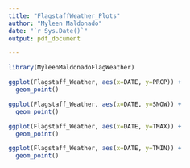 ---
title: "FlagstaffWeather_Plots"
author: "Myleen Maldonado"
date: "`r Sys.Date()`"
output: pdf_document

---

```{r}
library(MyleenMaldonadoFlagWeather)

ggplot(Flagstaff_Weather, aes(x=DATE, y=PRCP)) +
  geom_point()

ggplot(Flagstaff_Weather, aes(x=DATE, y=SNOW)) +
  geom_point()

ggplot(Flagstaff_Weather, aes(x=DATE, y=TMAX)) +
  geom_point()

ggplot(Flagstaff_Weather, aes(x=DATE, y=TMIN)) +
  geom_point()

```





